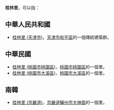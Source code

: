 '''桂林里'''，可以指：
== 中華人民共和國 ==
*[[桂林里_(天津市)|桂林里 (天津市)]]，[[天津市|天津市]][[和平區_(天津市)|和平區]]的一個傳統建築群。

== 中華民國 ==
*[[桂林里_(桃園市桃園區)|桂林里 (桃園市桃園區)]]，[[桃園市|桃園市]][[桃園區|桃園區]]的一個里。
*[[桂林里_(桃園市大溪區)|桂林里 (桃園市大溪區)]]，[[桃園市|桃園市]][[大溪區|大溪區]]的一個里。

== 南韓 ==
*[[桂林里_(京畿道)|桂林里 (京畿道)]]，[[京畿道|京畿道]][[驪州市|驪州市]][[大神面|大神面]]的一個里。
{{消歧义|D|Cat=三字臺灣里名消歧義}}